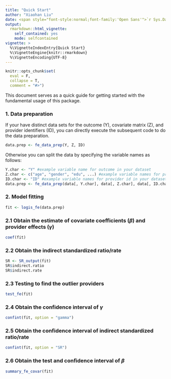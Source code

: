 ---
title: "Quick Start"
author: "Xiaohan Liu"
date: <span style="font-style:normal;font-family:'Open Sans'">`r Sys.Date()`</span>
output: 
  rmarkdown::html_vignette:
    self_contained: yes
    mode: selfcontained
vignette: >
  %\VignetteIndexEntry{Quick Start}
  %\VignetteEngine{knitr::rmarkdown}
  %\VignetteEncoding{UTF-8}
---

```{r, include = F}
knitr::opts_chunk$set(
  eval = F, 
  collapse = T, 
  comment = "#>")
```


This document serves as a quick guide for getting started with the fundamental usage of this package.

### 1. Data preparation

If your have distinct data sets for the outcome (Y), covariate matrix (Z), and provider identifiers (ID), you can directly execute the subsequent code to do the data preparation.
```{r}
data.prep <- fe_data_prep(Y, Z, ID)
```

Otherwise you can split the data by specifying the variable names as follows:

```{r}
Y.char <- "Y" #example variable name for outcome in your dataset
Z.char <- c("age", "gender", "edu", ...) #example variable names for predictors in your dataset
ID.char <- "ID" #example variable names for provider id in your dataset
data.prep <- fe_data_prep(data[, Y.char], data[, Z.char], data[, ID.char]) # "data" is the name of your dataset
```

### 2. Model fitting

```{r}
fit <- logis_fe(data.prep)
```

### 2.1 Obtain the estimate of covariate coefficients ($\beta$) and provider effects ($\gamma$)
```{r}
coef(fit)
```

### 2.2 Obtain the indirect standardized ratio/rate
```{r}
SR <- SR_output(fit) 
SR$indirect.ratio
SR$indirect.rate
```

### 2.3 Testing to find the outlier providers
```{r}
test_fe(fit)
```

### 2.4 Obtain the confidence interval of $\gamma$

```{r}
confint(fit, option = "gamma")
```

### 2.5 Obtain the confidence interval of indirect standardized ratio/rate
```{r}
confint(fit, option = "SR")
```

### 2.6 Obtain the test and confidence interval of $\beta$
```{r}
summary_fe_covar(fit)
```

